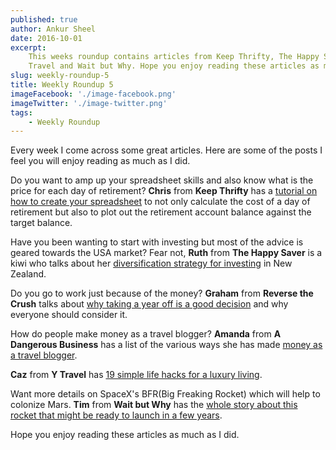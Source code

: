 ```yaml
---
published: true
author: Ankur Sheel
date: 2016-10-01
excerpt:
    This weeks roundup contains articles from Keep Thrifty, The Happy Saver, Reverse the Crush, A Dangerous Business, Y
    Travel and Wait but Why. Hope you enjoy reading these articles as much as I did.
slug: weekly-roundup-5
title: Weekly Roundup 5
imageFacebook: './image-facebook.png'
imageTwitter: './image-twitter.png'
tags:
    - Weekly Roundup
---
```


Every week I come across some great articles. Here are some of the posts I feel you will enjoy reading as much as I did.

Do you want to amp up your spreadsheet skills and also know what is the price for each day of retirement? **Chris** from
**Keep Thrifty** has a
[tutorial on how to create your spreadsheet](http://www.keepthrifty.com/2016/09/25/the-price-of-an-extra-day-spreadsheet-edition/)
to not only calculate the cost of a day of retirement but also to plot out the retirement account balance against the
target balance.

Have you been wanting to start with investing but most of the advice is geared towards the USA market? Fear not,
**Ruth** from **The Happy Saver** is a kiwi who talks about her
[diversification strategy for investing](http://www.thehappysaver.com/blog/dive-into-diversification) in New Zealand.

Do you go to work just because of the money? **Graham** from **Reverse the Crush** talks about
[why taking a year off is a good decision](http://www.reversethecrush.com/taking-year-off-awesome-af/) and why everyone
should consider it.

How do people make money as a travel blogger? **Amanda** from **A Dangerous Business** has a list of the various ways
she has made [money as a travel blogger](http://www.dangerous-business.com/2016/09/make-money-as-blogger/).

**Caz** from **Y Travel** has
[19 simple life hacks for a luxury living](http://www.ytravelblog.com/ife-hacks-luxury-living/).

Want more details on SpaceX's BFR(Big Freaking Rocket) which will help to colonize Mars. **Tim** from **Wait but Why**
has the
[whole story about this rocket that might be ready to launch in a few years](http://waitbutwhy.com/2016/09/spacexs-big-freaking-rocket-cleanversion.html).

Hope you enjoy reading these articles as much as I did.

